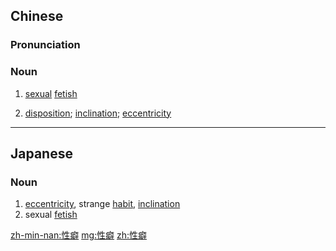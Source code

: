 ==Chinese==
{{zh-forms}}

===Pronunciation===
{{zh-pron
|m=xìngpǐ
|c=sing3 pik1
|mn=sèng-phiah
|cat=n
}}

===Noun===
{{zh-noun}}

# [[sexual]] [[fetish]]
# {{lb|zh|literary|Min Nan}} [[disposition]]; [[inclination]]; [[eccentricity]]

----

==Japanese==
{{ja-kanjitab|せい|へき|yomi=on}}

===Noun===
{{ja-noun|せいへき}}

# [[eccentricity]], strange [[habit]], [[inclination]]
# sexual [[fetish]]
#: {{ja-usex|彼は驚くような'''性癖'''を持っていた。|かれ は おどろく よう な '''せいへき''' を もっていた。|He had an astonishing '''fetish'''.}}

{{attention|ja|this example sentence seems exceedingly unnatural --04:39, 25 April 2016 (UTC)}}

[[zh-min-nan:性癖]]
[[mg:性癖]]
[[zh:性癖]]